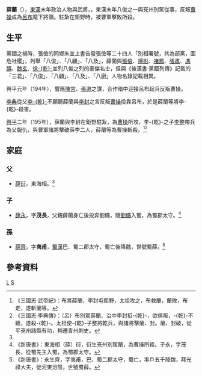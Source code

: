 '''薛蘭 '''（{{bd|？||195年|catIdx=S}}），[[東漢|東漢]]末年政治人物與武將，{{or|豫州沛國相縣人}}，東漢末年八俊之一與兗州別駕從事，反叛[[曹操|曹操]]成為[[呂布|呂布]]麾下將領。駐紮在鉅野時，被曹軍擊敗所殺。
==生平==
黨錮之禍時，張儉的同鄉朱並上書告發張儉等二十四人「別相署號，共為部黨，圖危社稷」，列舉「八俊」、「八顧」、「八及」，薛蘭與[[張儉|張儉]]、[[檀彬|檀彬]]、[[褚鳳|褚鳳]]、[[張肅|張肅]]、[[馮禧|馮禧]]、[[魏玄|魏玄]]、[[徐乾|徐-{乾}-]]並列八俊之列的豪傑名士，但與《後漢書·黨錮列傳》記載的「三君」、「八俊」、「八顧」、「八及」、「八廚」人物名錄記載相異。

興平元年（194年），響應[[陳宮|陳宮]]、[[張邈|張邈]]之謀，合作暗中迎接呂布起兵反叛曹操。

[[李典|李典]]從父[[李乾_(東漢)|李-{乾}-]]不願聽薛蘭與[[李封|李封]]之言反叛[[曹操|曹操]]投靠呂布，於是薛蘭等將李-{乾}-殺害。

[[兴平_(东汉)|興平]]二年（195年），薛蘭與李封在鉅野駐紮，為[[曹操|曹操]]所攻，李-{乾}-之子[[李整|李整]]帶兵為父報仇，與曹軍諸將擊破薛李二人，薛蘭等為曹操斬殺。<ref>《三國志·武帝紀》：布將薛蘭、李封屯鉅野，太祖攻之，布救蘭，蘭敗，布走，遂斬蘭等。</ref><ref>《三國志·李典傳》：（呂）布別駕薛蘭、治中李封招-{乾}-，欲俱叛，-{乾}-不聽，遂殺-{乾}-。太祖使-{乾}-子整將乾兵，與諸將擊蘭、封。蘭、封破，從平兗州諸縣有功，稍遷青州刺史。</ref>

==家庭==
===父===
*[[薛衍|薛衍]]，東海相。<ref name=新唐書薛永 />
===子===
*[[薛永_(蜀漢)|薛永]]，字'''茂長'''，父親薛蘭身亡後投奔劉備，隨[[劉備|劉備]]入蜀，為蜀郡太守。<ref name=新唐書薛永>《新唐書》：東海相（薛）衍，衍生兗州別駕蘭，為曹操所殺。子永，字茂長，從蜀先主入蜀，為蜀郡太守。</ref>
===孫===
*[[薛齊|薛齊]]，字'''夷甫'''，[[蜀漢|蜀漢]]巴、蜀二郡太守，蜀亡後降魏，世號蜀薛。<ref name=新唐書薛齊>《新唐書》：永生齊，字夷甫，巴、蜀二郡太守，蜀亡，率戶五千降魏，拜光祿大夫，徙河東汾陰，世號蜀薛。</ref>

==參考資料==
[[Category:薛姓|L]]
[[Category:三國戰爭身亡者|S]]